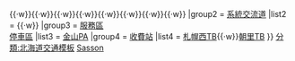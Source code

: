 {{Navbox
|name = 札樽自動車道
|title = {{Ja Exp Route Sign|E5A}} [[札樽自動車道]]
|titlestyle = border-left:3em solid {{{路線色1|#393}}}; border-right:3em solid {{{路線色2|#393}}}; background-color:#dfd;
|groupstyle = background-color:#dfd;
|group1 = [[交流道]]<br />[[智慧型交流道]]
|list1 = {{IC|雁來|1}}{{·w}}{{IC|伏古|2}}{{·w}}{{IC|札幌北|3|4=交流道|5=（第一）IC}}{{·w}}{{IC|札幌北|4|4=交流道|5=（第二）IC}}{{·w}}{{IC|新川|5}}{{·w}}{{IC|札幌西|6}}{{·w}}{{IC|手稻|7}}{{·w}}{{IC|錢函|8}}{{·w}}{{IC|朝里|10}}{{·w}}{{IC|小樽|11}}
|group2 = [[系統交流道]]
|list2 = {{JCT|札幌|32|{{自動車道|道央}}}}{{·w}}{{JCT|小樽|9|[[後志自動車道|後志道]]}}
|group3 = [[服務區 (公路)|服務區]]<br />[[服務區 (公路)|停車區]]
|list3 = [[金山停车区|金山PA]]
|group4 = [[收費站]]
|list4 = [[札幌西交流道|札幌西TB]]{{·w}}[[朝里交流道|朝里TB]]
}}
<noinclude>
[[分類:北海道交通模板]]
[[分類:東日本高速公路模板|Sasson]]
</noinclude>